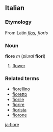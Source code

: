 ==Italian==
===Etymology===
From Latin ''[[flos]], floris''

===Noun===
'''fiore''' ''m'' (''plural'' '''fiori''')

#[[flower]]

===Related terms===
*[[fiorellino]]
*[[fioretto]]
*[[fiorile]]
*[[fiorire]]
*[[fiorista]]
*[[fiorone]]

[[ja:fiore]]